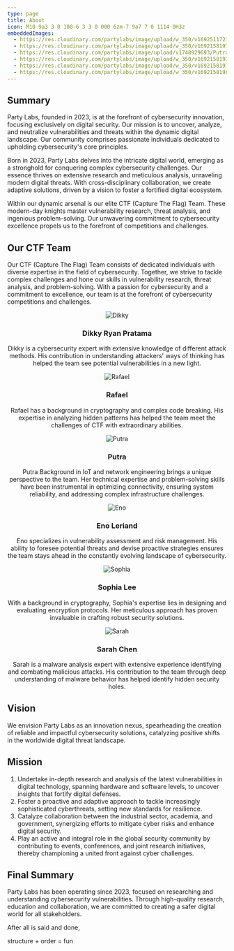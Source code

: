 ```yaml
---
type: page
title: About
icon: M10 9a3 3 0 100-6 3 3 0 000 6zm-7 9a7 7 0 1114 0H3z
embeddedImages:
  - https://res.cloudinary.com/partylabs/image/upload/w_350/v1692511721/dikkyryan_rfcx4j.png
  - https://res.cloudinary.com/partylabs/image/upload/w_350/v1692158197/rafael_rprnfh.png
  - https://res.cloudinary.com/partylabs/image/upload/v1748929693/Putra_gvz0j9.jpg
  - https://res.cloudinary.com/partylabs/image/upload/w_350/v1692158197/eno_px7xia.png
  - https://res.cloudinary.com/partylabs/image/upload/w_350/v1692158197/shopia_warxnw.png
  - https://res.cloudinary.com/partylabs/image/upload/w_350/v1692158198/sarah_uc0frl.png
---
```


## Summary
Party Labs, founded in 2023, is at the forefront of cybersecurity innovation, focusing exclusively on digital security. Our mission is to uncover, analyze, and neutralize vulnerabilities and threats within the dynamic digital landscape. Our community comprises passionate individuals dedicated to upholding cybersecurity's core principles.

Born in 2023, Party Labs delves into the intricate digital world, emerging as a stronghold for conquering complex cybersecurity challenges. Our essence thrives on extensive research and meticulous analysis, unraveling modern digital threats. With cross-disciplinary collaboration, we create adaptive solutions, driven by a vision to foster a fortified digital ecosystem.

Within our dynamic arsenal is our elite CTF (Capture The Flag) Team. These modern-day knights master vulnerability research, threat analysis, and ingenious problem-solving. Our unwavering commitment to cybersecurity excellence propels us to the forefront of competitions and challenges.

## Our CTF Team
Our CTF (Capture The Flag) Team consists of dedicated individuals with diverse expertise in the field of cybersecurity. Together, we strive to tackle complex challenges and hone our skills in vulnerability research, threat analysis, and problem-solving. With a passion for cybersecurity and a commitment to excellence, our team is at the forefront of cybersecurity competitions and challenges.

<div align="center">

![Dikky](https://res.cloudinary.com/partylabs/image/upload/w_350/v1692511721/dikkyryan_rfcx4j.png)
### Dikky Ryan Pratama
Dikky is a cybersecurity expert with extensive knowledge of different attack methods. His contribution in understanding attackers' ways of thinking has helped the team see potential vulnerabilities in a new light.

![Rafael](https://res.cloudinary.com/partylabs/image/upload/w_350/v1692158197/rafael_rprnfh.png)
### Rafael
Rafael has a background in cryptography and complex code breaking. His expertise in analyzing hidden patterns has helped the team meet the challenges of CTF with extraordinary abilities.

![Putra](https://res.cloudinary.com/partylabs/image/upload/v1748929693/Putra_gvz0j9.png)
### Putra
Putra Background in IoT and network engineering brings a unique perspective to the team. Her technical expertise and problem-solving skills have been instrumental in optimizing connectivity, ensuring system reliability, and addressing complex infrastructure challenges.

![Eno](https://res.cloudinary.com/partylabs/image/upload/w_350/v1692158197/eno_px7xia.png)
### Eno Leriand
Eno specializes in vulnerability assessment and risk management. His ability to foresee potential threats and devise proactive strategies ensures the team stays ahead in the constantly evolving landscape of cybersecurity.

![Sophia](https://res.cloudinary.com/partylabs/image/upload/w_350/v1692158197/shopia_warxnw.png)
### Sophia Lee
With a background in cryptography, Sophia's expertise lies in designing and evaluating encryption protocols. Her meticulous approach has proven invaluable in crafting robust security solutions.

![Sarah](https://res.cloudinary.com/partylabs/image/upload/w_350/v1692158198/sarah_uc0frl.png)
### Sarah Chen
Sarah is a malware analysis expert with extensive experience identifying and combating malicious attacks. His contribution to the team through deep understanding of malware behavior has helped identify hidden security holes.

</div>

## Vision
We envision Party Labs as an innovation nexus, spearheading the creation of reliable and impactful cybersecurity solutions, catalyzing positive shifts in the worldwide digital threat landscape.

## Mission
1. Undertake in-depth research and analysis of the latest vulnerabilities in digital technology, spanning hardware and software levels, to uncover insights that fortify digital defenses.
2. Foster a proactive and adaptive approach to tackle increasingly sophisticated cyberthreats, setting new standards for resilience.
3. Catalyze collaboration between the industrial sector, academia, and government, synergizing efforts to mitigate cyber risks and enhance digital security.
4. Play an active and integral role in the global security community by contributing to events, conferences, and joint research initiatives, thereby championing a united front against cyber challenges.



## Final Summary
Party Labs has been operating since 2023, focused on researching and understanding cybersecurity vulnerabilities. Through high-quality research, education and collaboration, we are committed to creating a safer digital world for all stakeholders.

<span>After all is said and done, </span>

<span className="text-primary">structure</span>
<span> + </span>
<span className="text-secondary">order</span>
<span> = </span>
<span className="text-tertiary"> fun</span>
